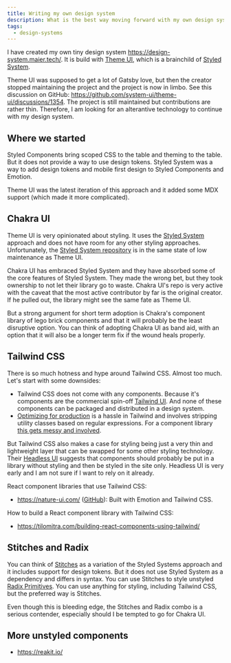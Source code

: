 ```yaml
---
title: Writing my own design system
description: What is the best way moving forward with my own design system?
tags:
  - design-systems
---
```


I have created my own tiny design system https://design-system.maier.tech/. It
is build with [Theme UI](https://theme-ui.com/), which is a brainchild of
[Styled System](https://styled-system.com/).

Theme UI was supposed to get a lot of Gatsby love, but then the creator stopped
maintaining the project and the project is now in limbo. See this discussion on
GitHub: https://github.com/system-ui/theme-ui/discussions/1354. The project is
still maintained but contributions are rather thin. Therefore, I am looking for
an alterantive technology to continue with my design system.

## Where we started

Styled Components bring scoped CSS to the table and theming to the table. But it
does not provide a way to use design tokens. Styled System was a way to add
design tokens and mobile first design to Styled Components and Emotion.

Theme UI was the latest iteration of this approach and it added some MDX support
(which made it more complicated).

## Chakra UI

Theme UI is very opinionated about styling. It uses the
[Styled System](https://styled-system.com/) approach and does not have room for
any other styling approaches. Unfortunately, the
[Styled System repository](https://github.com/styled-system/styled-system) is in
the same state of low maintenance as Theme UI.

Chakra UI has embraced Styled System and they have absorbed some of the core
features of Styled System. They made the wrong bet, but they took ownership to
not let their library go to waste. Chakra UI's repo is very active with the
caveat that the most active contributor by far is the original creator. If he
pulled out, the library might see the same fate as Theme UI.

But a strong argument for short term adoption is Chakra's component library of
lego brick components and that it will probably be the least disruptive option.
You can think of adopting Chakra UI as band aid, with an option that it will
also be a longer term fix if the wound heals properly.

## Tailwind CSS

There is so much hotness and hype around Tailwind CSS. Almost too much. Let's
start with some downsides:

- Tailwind CSS does not come with any components. Because it's components are
  the commercial spin-off [Tailwind UI](https://tailwindui.com/). And none of
  these components can be packaged and distributed in a design system.
- [Optimizing for production](https://tailwindcss.com/docs/optimizing-for-production)
  is a hassle in Tailwind and involves stripping utility classes based on
  regular expressions. For a component library
  [this gets messy and involved](https://gist.github.com/somebody32/48277662e55dd450d542724bc989c62d).

But Tailwind CSS also makes a case for styling being just a very thin and
lightweight layer that can be swapped for some other styling technology. Their
[Headless UI](https://headlessui.dev/) suggests that components should probably
be put in a library without styling and then be styled in the site only.
Headless UI is very early and I am not sure if I want to rely on it already.

React component libraries that use Tailwind CSS:

- https://nature-ui.com/ ([GitHub](https://github.com/nature-ui/nature-ui)):
  Built with Emotion and Tailwind CSS.

How to build a React component library with Tailwind CSS:

- https://tilomitra.com/building-react-components-using-tailwind/

## Stitches and Radix

You can think of [Stitches](https://stitches.dev/) as a variation of the Styled
Systems approach and it includes support for design tokens. But it does not use
Styled System as a dependency and differs in syntax. You can use Stitches to
style unstyled [Radix Primitives](https://radix-ui.com/). You can use anything
for styling, including Tailwind CSS, but the preferred way is Stitches.

Even though this is bleeding edge, the Stitches and Radix combo is a serious
contender, especially should I be tempted to go for Chakra UI.

## More unstyled components

- https://reakit.io/
